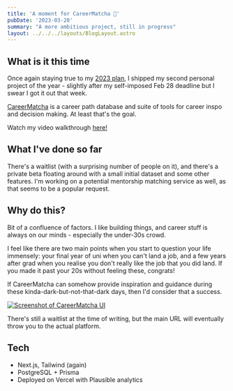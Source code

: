 ```yaml
---
title: 'A moment for CareerMatcha 🍵'
pubDate: '2023-03-28'
summary: "A more ambitious project, still in progress"
layout: ../../../layouts/BlogLayout.astro
---
```


## What is it this time

Once again staying true to my <a class="hover:text-indigo-800 dark:hover:text-yellow-200 no-underline" href="/blog/hello">2023 plan</a>, I shipped my second personal project of the year - slightly after my self-imposed Feb 28 deadline but I swear I got it out that week.

<a class="hover:text-indigo-800 dark:hover:text-yellow-200" href="https://careermatcha.com" target="_blank">CareerMatcha</a> is a career path database and suite of tools for career inspo and decision making. At least that's the goal.

Watch my video walkthrough <a class="hover:text-indigo-800 dark:hover:text-yellow-200" href="https://youtu.be/-iGvrgkcCmE" target="_blank">here!</a>

## What I've done so far

There's a waitlist (with a surprising number of people on it), and there's a private beta floating around with a small initial dataset and some other features. I'm working on a potential mentorship matching service as well, as that seems to be a popular request.


## Why do this?

Bit of a confluence of factors. I like building things, and career stuff is always on our minds - especially the under-30s crowd. 

I feel like there are two main points when you start to question your life immensely: your final year of uni when you can't land a job, and a few years after grad when you realise you don't really like the job that you did land. If you made it past your 20s without feeling these, congrats!

If CareerMatcha can somehow provide inspiration and guidance during these kinda-dark-but-not-that-dark days, then I'd consider that a success.

<a href="https://careermatcha.com" target="_blank" rel="hudsonyuen.com">
    <Image
    src={import('./browse-v1.png')}
    alt="Screenshot of CareerMatcha UI"
    />
</a>

There's still a waitlist at the time of writing, but the main URL will eventually throw you to the actual platform.

## Tech
- Next.js, Tailwind (again)
- PostgreSQL + Prisma
- Deployed on Vercel with Plausible analytics